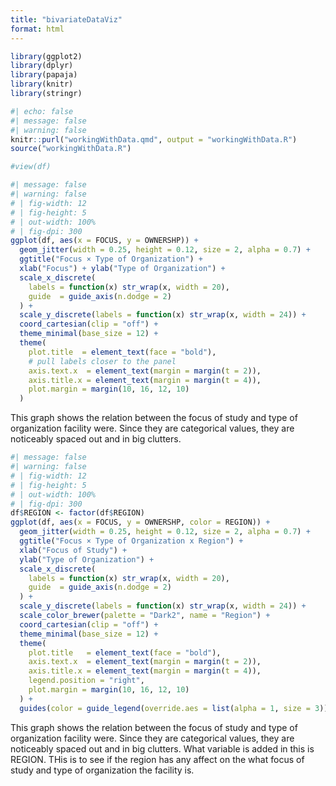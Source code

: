 ```yaml
---
title: "bivariateDataViz"
format: html
---
```


```r
library(ggplot2)
library(dplyr)
library(papaja)
library(knitr)
library(stringr)
```

```r
#| echo: false
#| message: false
#| warning: false
knitr::purl("workingWithData.qmd", output = "workingWithData.R")
source("workingWithData.R")
```

```r
#view(df)
```

```r
#| message: false
#| warning: false
# | fig-width: 12
# | fig-height: 5
# | out-width: 100%
# | fig-dpi: 300
ggplot(df, aes(x = FOCUS, y = OWNERSHP)) +
  geom_jitter(width = 0.25, height = 0.12, size = 2, alpha = 0.7) +
  ggtitle("Focus × Type of Organization") +
  xlab("Focus") + ylab("Type of Organization") +
  scale_x_discrete(
    labels = function(x) str_wrap(x, width = 20),   
    guide  = guide_axis(n.dodge = 2)
  ) +
  scale_y_discrete(labels = function(x) str_wrap(x, width = 24)) +
  coord_cartesian(clip = "off") +
  theme_minimal(base_size = 12) +
  theme(
    plot.title  = element_text(face = "bold"),
    # pull labels closer to the panel
    axis.text.x  = element_text(margin = margin(t = 2)),
    axis.title.x = element_text(margin = margin(t = 4)),
    plot.margin = margin(10, 16, 12, 10)
  )
```

This graph shows the relation between the focus of study and type of organization facility were. Since they are categorical values, they are noticeably spaced out and in big clutters.

```r
#| message: false
#| warning: false
# | fig-width: 12
# | fig-height: 5
# | out-width: 100%
# | fig-dpi: 300
df$REGION <- factor(df$REGION)
ggplot(df, aes(x = FOCUS, y = OWNERSHP, color = REGION)) +
  geom_jitter(width = 0.25, height = 0.12, size = 2, alpha = 0.7) +
  ggtitle("Focus × Type of Organization x Region") +
  xlab("Focus of Study") +                      
  ylab("Type of Organization") +                
  scale_x_discrete(
    labels = function(x) str_wrap(x, width = 20),
    guide  = guide_axis(n.dodge = 2)
  ) +
  scale_y_discrete(labels = function(x) str_wrap(x, width = 24)) +
  scale_color_brewer(palette = "Dark2", name = "Region") +  
  coord_cartesian(clip = "off") +
  theme_minimal(base_size = 12) +
  theme(
    plot.title   = element_text(face = "bold"),
    axis.text.x  = element_text(margin = margin(t = 2)),
    axis.title.x = element_text(margin = margin(t = 4)),
    legend.position = "right",
    plot.margin = margin(10, 16, 12, 10)
  ) +
  guides(color = guide_legend(override.aes = list(alpha = 1, size = 3)))
```

This graph shows the relation between the focus of study and type of organization facility were. Since they are categorical values, they are noticeably spaced out and in big clutters. What variable is added in this is REGION. THis is to see if the region has any affect on the what focus of study and type of organization the facility is.

